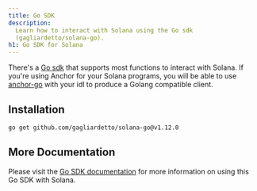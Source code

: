 ```yaml
---
title: Go SDK
description:
  Learn how to interact with Solana using the Go sdk
  (gagliardetto/solana-go).
h1: Go SDK for Solana
---
```


There's a [Go sdk](https://sava.software/welcome) that supports most functions 
to interact with Solana. If you're using Anchor for your Solana programs, you 
will be able to use 
[anchor-go](https://github.com/gagliardetto/anchor-go) with your idl 
to produce a Golang compatible client.

## Installation

```bash  title="Terminal"
go get github.com/gagliardetto/solana-go@v1.12.0
```

## More Documentation

Please visit the [Go SDK documentation](https://github.com/gagliardetto/solana-go?tab=readme-ov-file#installation) 
for more information on using this Go SDK with Solana.